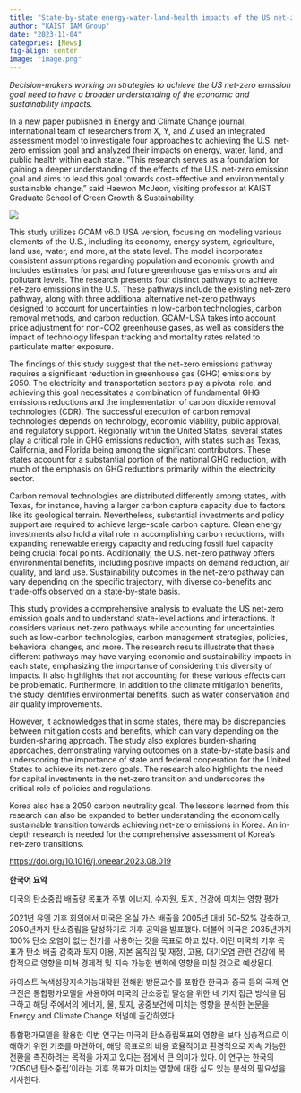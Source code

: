 ```yaml
---
title: "State-by-state energy-water-land-health impacts of the US net-zero emissions goal"
author: "KAIST IAM Group"
date: "2023-11-04"
categories: [News]
fig-align: center
image: "image.png"
---
```


*Decision-makers working on strategies to achieve the US net-zero emission goal need to have a broader understanding of the economic and sustainability impacts.*

In a new paper published in Energy and Climate Change journal, international team of researchers from X, Y, and Z used an integrated assessment model to investigate four approaches to achieving the U.S. net-zero emission goal and analyzed their impacts on energy, water, land, and public health within each state. "This research serves as a foundation for gaining a deeper understanding of the effects of the U.S. net-zero emission goal and aims to lead this goal towards cost-effective and environmentally sustainable change," said Haewon McJeon, visiting professor at KAIST Graduate School of Green Growth & Sustainability. 

![](image.png)

This study utilizes GCAM v6.0 USA version, focusing on modeling various elements of the U.S., including its economy, energy system, agriculture, land use, water, and more, at the state level. The model incorporates consistent assumptions regarding population and economic growth and includes estimates for past and future greenhouse gas emissions and air pollutant levels. The research presents four distinct pathways to achieve net-zero emissions in the U.S. These pathways include the existing net-zero pathway, along with three additional alternative net-zero pathways designed to account for uncertainties in low-carbon technologies, carbon removal methods, and carbon reduction. GCAM-USA takes into account price adjustment for non-CO2 greenhouse gases, as well as considers the impact of technology lifespan tracking and mortality rates related to particulate matter exposure. 

The findings of this study suggest that the net-zero emissions pathway requires a significant reduction in greenhouse gas (GHG) emissions by 2050. The electricity and transportation sectors play a pivotal role, and achieving this goal necessitates a combination of fundamental GHG emissions reductions and the implementation of carbon dioxide removal technologies (CDR). The successful execution of carbon removal technologies depends on technology, economic viability, public approval, and regulatory support. Regionally within the United States, several states play a critical role in GHG emissions reduction, with states such as Texas, California, and Florida being among the significant contributors. These states account for a substantial portion of the national GHG reduction, with much of the emphasis on GHG reductions primarily within the electricity sector.

Carbon removal technologies are distributed differently among states, with Texas, for instance, having a larger carbon capture capacity due to factors like its geological terrain. Nevertheless, substantial investments and policy support are required to achieve large-scale carbon capture. Clean energy investments also hold a vital role in accomplishing carbon reductions, with expanding renewable energy capacity and reducing fossil fuel capacity being crucial focal points. Additionally, the U.S. net-zero pathway offers environmental benefits, including positive impacts on demand reduction, air quality, and land use. Sustainability outcomes in the net-zero pathway can vary depending on the specific trajectory, with diverse co-benefits and trade-offs observed on a state-by-state basis. 

This study provides a comprehensive analysis to evaluate the US net-zero emission goals and to understand state-level actions and interactions. It considers various net-zero pathways while accounting for uncertainties such as low-carbon technologies, carbon management strategies, policies, behavioral changes, and more. The research results illustrate that these different pathways may have varying economic and sustainability impacts in each state, emphasizing the importance of considering this diversity of impacts. It also highlights that not accounting for these various effects can be problematic. Furthermore, in addition to the climate mitigation benefits, the study identifies environmental benefits, such as water conservation and air quality improvements.

However, it acknowledges that in some states, there may be discrepancies between mitigation costs and benefits, which can vary depending on the burden-sharing approach. The study also explores burden-sharing approaches, demonstrating varying outcomes on a state-by-state basis and underscoring the importance of state and federal cooperation for the United States to achieve its net-zero goals. The research also highlights the need for capital investments in the net-zero transition and underscores the critical role of policies and regulations.  

Korea also has a 2050 carbon neutrality goal. The lessons learned from this research can also be expanded to better understanding the economically sustainable transition towards achieving net-zero emissions in Korea. An in-depth research is needed for the comprehensive assessment of Korea's net-zero transitions. 

<https://doi.org/10.1016/j.oneear.2023.08.019>

**한국어 요약**  

미국의 탄소중립 배출량 목표가 주별 에너지, 수자원, 토지, 건강에 미치는 영향 평가  

2021년 유엔 기후 회의에서 미국은 온실 가스 배출을 2005년 대비 50-52% 감축하고, 2050년까지 탄소중립을 달성하기로 기후 공약을 발표했다. 더불어 미국은 2035년까지 100% 탄소 오염이 없는 전기를 사용하는 것을 목표로 하고 있다. 이런 미국의 기후 목표가 탄소 배출 감축과 토지 이용, 자본 움직임 및 재정, 고용, 대기오염 관련 건강에 복합적으로 영향을 미쳐 경제적 및 지속 가능한 변화에 영향을 미칠 것으로 예상된다.  

카이스트 녹색성장지속가능대학원 전해원 방문교수를 포함한 한국과 중국 등의 국제 연구진은 통합평가모델을 사용하여 미국의 탄소중립 달성을 위한 네 가지 접근 방식을 탐구하고 해당 주에서의 에너지, 물, 토지, 공중보건에 미치는 영향을 분석한 논문을 Energy and Climate Change 저널에 출간하였다.  

통합평가모델을 활용한 이번 연구는 미국의 탄소중립목표의 영향을 보다 심층적으로 이해하기 위한 기초를 마련하며, 해당 목표로의 비용 효율적이고 환경적으로 지속 가능한 전환을 촉진하려는 목적을 가지고 있다는 점에서 큰 의미가 있다. 이 연구는 한국의 '2050년 탄소중립'이라는 기후 목표가 미치는 영향에 대한 심도 있는 분석의 필요성을 시사한다. 

